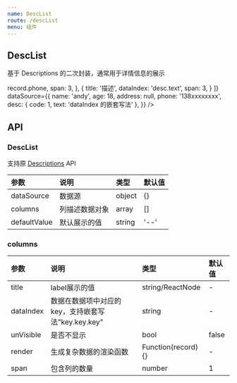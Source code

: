 ```yaml
---
name: DescList
route: /descList
menu: 组件
---
```



## DescList

基于 Descriptions 的二次封装，通常用于详情信息的展示

<Playground>
  <DescList
    bordered
    column={3}
    columns={[
      {
        title: '名字',
        dataIndex: 'name',
      }, {
        title: '年龄',
        dataIndex: 'age',
      }, {
        title: '地址',
        dataIndex: 'address',
      }, {
        title: '电话',
        render: record => record.phone,
        span: 3,
      }, {
        title: '描述',
        dataIndex: 'desc.text',
        span: 3,
      }
    ]}
    dataSource={{
      name: 'andy',
      age: 18,
      address: null,
      phone: '138xxxxxxxx',
      desc: {
        code: 1,
        text: 'dataIndex 的嵌套写法'
      },
    }}
  />
</Playground>

## API

### DescList

支持原 [Descriptions](https://ant-design.gitee.io/components/descriptions-cn/) API

|参数|说明|类型|默认值|
|:--|:--|:--|:--|
|dataSource|数据源|object|{}|
|columns|列描述数据对象|array|[]|
|defaultValue|默认展示的值|string|'--'|

### columns

|参数|说明|类型|默认值|
|:--|:--|:--|:--|
|title|label展示的值|string/ReactNode|-|
|dataIndex|数据在数据项中对应的 key，支持嵌套写法"key.key.key"|string|-|
|unVisible|是否不显示|bool|false|
|render|生成复杂数据的渲染函数|Function(record) {}|-|
|span|包含列的数量|number|1|